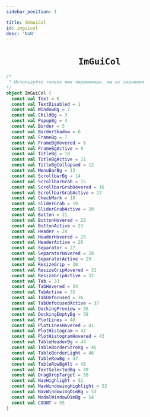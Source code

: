 ```yaml
---
sidebar_position: 1

title: ImGuiCol
id: imguicol
desc: 'NaN'
---
```


<div align="center">

  # `ImGuiCol`

</div>

```kt
/*
 * Используйте только имя переменных, не их значения
*/
object ImGuiCol {
  const val Text = 0
  const val TextDisabled = 1
  const val WindowBg = 2
  const val ChildBg = 3
  const val PopupBg = 4
  const val Border = 5
  const val BorderShadow = 6
  const val FrameBg = 7
  const val FrameBgHovered = 8
  const val FrameBgActive = 9
  const val TitleBg = 10
  const val TitleBgActive = 11
  const val TitleBgCollapsed = 12
  const val MenuBarBg = 13
  const val ScrollbarBg = 14
  const val ScrollbarGrab = 15
  const val ScrollbarGrabHovered = 16
  const val ScrollbarGrabActive = 17
  const val CheckMark = 18
  const val SliderGrab = 19
  const val SliderGrabActive = 20
  const val Button = 21
  const val ButtonHovered = 22
  const val ButtonActive = 23
  const val Header = 24
  const val HeaderHovered = 25
  const val HeaderActive = 26
  const val Separator = 27
  const val SeparatorHovered = 28
  const val SeparatorActive = 29
  const val ResizeGrip = 30
  const val ResizeGripHovered = 31
  const val ResizeGripActive = 32
  const val Tab = 33
  const val TabHovered = 34
  const val TabActive = 35
  const val TabUnfocused = 36
  const val TabUnfocusedActive = 37
  const val DockingPreview = 38
  const val DockingEmptyBg = 39
  const val PlotLines = 40
  const val PlotLinesHovered = 41
  const val PlotHistogram = 42
  const val PlotHistogramHovered = 43
  const val TableHeaderBg = 44
  const val TableBorderStrong = 45
  const val TableBorderLight = 46
  const val TableRowBg = 47
  const val TableRowBgAlt = 48
  const val TextSelectedBg = 49
  const val DragDropTarget = 50
  const val NavHighlight = 51
  const val NavWindowingHighlight = 52
  const val NavWindowingDimBg = 53
  const val ModalWindowDimBg = 54
  const val COUNT = 55
}
```